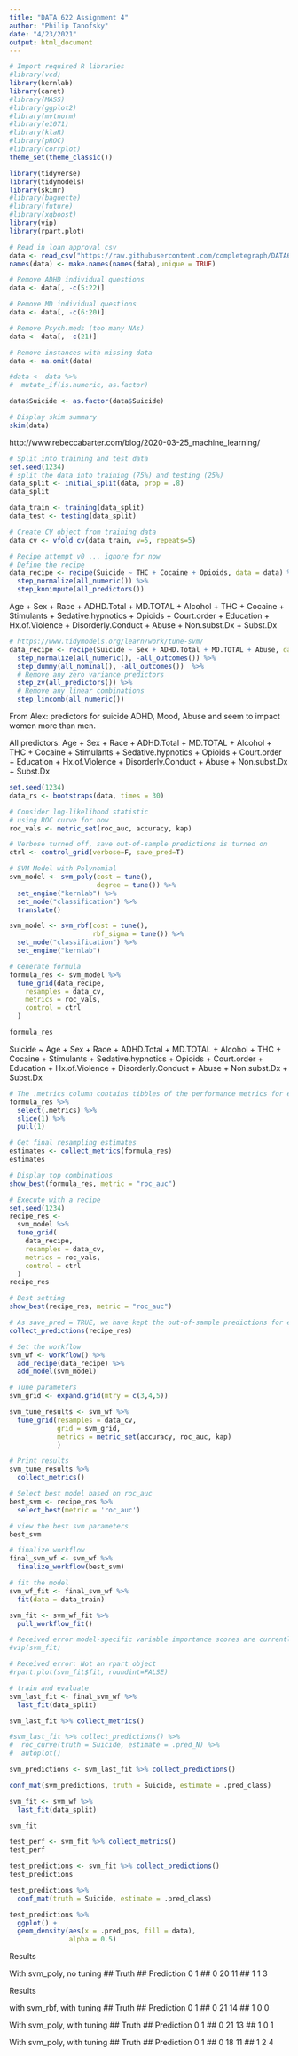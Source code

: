 ```yaml
---
title: "DATA 622 Assignment 4"
author: "Philip Tanofsky"
date: "4/23/2021"
output: html_document
---
```


```r
# Import required R libraries
#library(vcd)
library(kernlab)
library(caret)
#library(MASS)
#library(ggplot2)
#library(mvtnorm)
#library(e1071)
#library(klaR)
#library(pROC)
#library(corrplot)
theme_set(theme_classic())

library(tidyverse)
library(tidymodels)
library(skimr)
#library(baguette)
#library(future)
#library(xgboost)
library(vip)
library(rpart.plot)
```

```r
# Read in loan approval csv
data <- read_csv("https://raw.githubusercontent.com/completegraph/DATA622_MACHINELEARNING/main/HW4/ADHD_data.csv")
names(data) <- make.names(names(data),unique = TRUE)

# Remove ADHD individual questions
data <- data[, -c(5:22)]

# Remove MD individual questions
data <- data[, -c(6:20)]

# Remove Psych.meds (too many NAs)
data <- data[, -c(21)]

# Remove instances with missing data
data <- na.omit(data)

#data <- data %>% 
#  mutate_if(is.numeric, as.factor)

data$Suicide <- as.factor(data$Suicide)

# Display skim summary
skim(data)
```


http://www.rebeccabarter.com/blog/2020-03-25_machine_learning/
```r
# Split into training and test data
set.seed(1234)
# split the data into training (75%) and testing (25%)
data_split <- initial_split(data, prop = .8)
data_split

data_train <- training(data_split)
data_test <- testing(data_split)
```

```r
# Create CV object from training data
data_cv <- vfold_cv(data_train, v=5, repeats=5)
```

```r
# Recipe attempt v0 ... ignore for now
# Define the recipe
data_recipe <- recipe(Suicide ~ THC + Cocaine + Opioids, data = data) %>%
  step_normalize(all_numeric()) %>%
  step_knnimpute(all_predictors())
```

Age + Sex + Race + ADHD.Total + MD.TOTAL + Alcohol + THC + Cocaine + Stimulants + Sedative.hypnotics + Opioids + Court.order + Education + Hx.of.Violence + Disorderly.Conduct + Abuse + Non.subst.Dx + Subst.Dx

```r
# https://www.tidymodels.org/learn/work/tune-svm/
data_recipe <- recipe(Suicide ~ Sex + ADHD.Total + MD.TOTAL + Abuse, data = data) %>%
  step_normalize(all_numeric(), -all_outcomes()) %>%
  step_dummy(all_nominal(), -all_outcomes())  %>%
  # Remove any zero variance predictors
  step_zv(all_predictors()) %>%
  # Remove any linear combinations
  step_lincomb(all_numeric())
```

From Alex: predictors for suicide
ADHD, Mood, Abuse and seem to impact women more than men.

All predictors:
Age + Sex + Race + ADHD.Total + MD.TOTAL + Alcohol + THC + Cocaine + Stimulants + Sedative.hypnotics + Opioids + Court.order + Education + Hx.of.Violence + Disorderly.Conduct + Abuse + Non.subst.Dx + Subst.Dx

```r
set.seed(1234)
data_rs <- bootstraps(data, times = 30)
```

```r
# Consider log-likelihood statistic
# using ROC curve for now
roc_vals <- metric_set(roc_auc, accuracy, kap)
```

```r
# Verbose turned off, save out-of-sample predictions is turned on
ctrl <- control_grid(verbose=F, save_pred=T)
```


```r
# SVM Model with Polynomial
svm_model <- svm_poly(cost = tune(),
                      degree = tune()) %>% 
  set_engine("kernlab") %>% 
  set_mode("classification") %>% 
  translate()
```

```r
svm_model <- svm_rbf(cost = tune(),
                     rbf_sigma = tune()) %>%
  set_mode("classification") %>%
  set_engine("kernlab")
```

```r
# Generate formula
formula_res <- svm_model %>%
  tune_grid(data_recipe,
    resamples = data_cv,
    metrics = roc_vals,
    control = ctrl
  )

formula_res
```

Suicide ~ Age + Sex + Race + ADHD.Total + MD.TOTAL + Alcohol + THC + Cocaine + Stimulants + Sedative.hypnotics + Opioids + Court.order + Education + Hx.of.Violence + Disorderly.Conduct + Abuse + Non.subst.Dx + Subst.Dx

```r
# The .metrics column contains tibbles of the performance metrics for each tuning parameter combination
formula_res %>%
  select(.metrics) %>%
  slice(1) %>%
  pull(1)
```

```r
# Get final resampling estimates
estimates <- collect_metrics(formula_res)
estimates
```

```r
# Display top combinations
show_best(formula_res, metric = "roc_auc")
```

```r
# Execute with a recipe
set.seed(1234)
recipe_res <-
  svm_model %>%
  tune_grid(
    data_recipe,
    resamples = data_cv,
    metrics = roc_vals,
    control = ctrl
  )
recipe_res
```

```r
# Best setting
show_best(recipe_res, metric = "roc_auc")
```

```r
# As save_pred = TRUE, we have kept the out-of-sample predictions for each sample
collect_predictions(recipe_res)
```

```r
# Set the workflow
svm_wf <- workflow() %>%
  add_recipe(data_recipe) %>%
  add_model(svm_model)
```

```r
# Tune parameters
svm_grid <- expand.grid(mtry = c(3,4,5))

svm_tune_results <- svm_wf %>%
  tune_grid(resamples = data_cv,
            grid = svm_grid,
            metrics = metric_set(accuracy, roc_auc, kap)
            )

# Print results
svm_tune_results %>%
  collect_metrics()
```

```r
# Select best model based on roc_auc
best_svm <- recipe_res %>%
  select_best(metric = 'roc_auc')

# view the best svm parameters
best_svm
```

```r
# finalize workflow
final_svm_wf <- svm_wf %>%
  finalize_workflow(best_svm)
```

```r
# fit the model
svm_wf_fit <- final_svm_wf %>%
  fit(data = data_train)
```

```r
svm_fit <- svm_wf_fit %>%
  pull_workflow_fit()

# Received error model-specific variable importance scores are currently not available for this type of model
#vip(svm_fit)
```

```r
# Received error: Not an rpart object
#rpart.plot(svm_fit$fit, roundint=FALSE)
```

```r
# train and evaluate
svm_last_fit <- final_svm_wf %>%
  last_fit(data_split)

svm_last_fit %>% collect_metrics()
```


```r
#svm_last_fit %>% collect_predictions() %>%
#  roc_curve(truth = Suicide, estimate = .pred_N) %>%
#  autoplot()

svm_predictions <- svm_last_fit %>% collect_predictions()

conf_mat(svm_predictions, truth = Suicide, estimate = .pred_class)
```

```r
svm_fit <- svm_wf %>%
  last_fit(data_split)

svm_fit
```

```r
test_perf <- svm_fit %>% collect_metrics()
test_perf
```

```r
test_predictions <- svm_fit %>% collect_predictions()
test_predictions
```


```r
test_predictions %>%
  conf_mat(truth = Suicide, estimate = .pred_class)
```

```r
test_predictions %>%
  ggplot() +
  geom_density(aes(x = .pred_pos, fill = data),
               alpha = 0.5)
```

Results

With svm_poly, no tuning
##           Truth
## Prediction  0  1
##          0 20 11
##          1  1  3

Results

with svm_rbf, with tuning
##           Truth
## Prediction  0  1
##          0 21 14
##          1  0  0

With svm_poly, with tuning
##           Truth
## Prediction  0  1
##          0 21 13
##          1  0  1

With svm_poly, with tuning
##           Truth
## Prediction  0  1
##          0 18 11
##          1  2  4